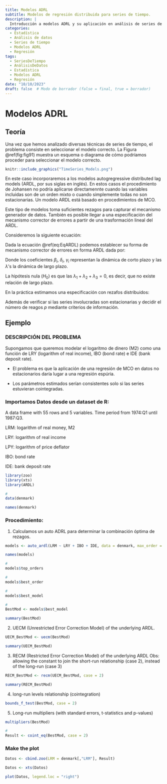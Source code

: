```yaml
---
title: Modelos ADRL
subtitle: Modelos de regresión distribuida para series de tiempo.
description: |
  Introducción a modelos ADRL y su aplicación en análisis de series de tiempo
categories:
  - Estadística
  - Análisis de datos
  - Series de tiempo
  - Modelos ADRL
  - Regresión
tags:
  - SeriesDeTiempo
  - AnálisisDeDatos
  - Estadística
  - Modelos ADRL
  - Regresión
date: "10/10/2023"
draft: false  # Modo de borrador (false = final, true = borrador)
---
```


# Modelos ADRL

## Teoría

Una vez que hemos analizado diversas técnicas de series de tiempo, el problema consiste en seleccionar el modelo correcto. La Figura \@ref(fig:fig91) muestra un esquema o diagrama de cómo podríamos proceder para seleccionar el modelo correcto.

```r

knitr::include_graphics("TimeSeries_Models.png") 

```

En este caso incorporaremos a los modelos autogregressive distributed lag models (ARDL, por sus siglas en inglés). En estos casos el procedimiento de Johansen no podría aplicarse directamennte cuando las variables incluidas son de un orden mixto o cuando simplemente todas no son estacionarias. Un modelo ARDL está basado en procedimientos de MCO.

Este tipo de modelos toma suficientes rezagos para capturar el mecanismo generador de datos. También es posible llegar a una especificación del mecanismo corrector de errores a partir de una trasformación lineal del ARDL. 

Consideremos la siguiente ecuación:
\begin{equation}
    Y_t = \alpha + \delta X_t + \gamma Z_t + U_t
    (\#eq:EqARDL)
\end{equation}

Dada la ecuación \@ref(eq:EqARDL) podemos establecer su forma de mecanismo corrector de errores en forma ARDL dada por:
\begin{eqnarray*}
    \Delta Y_t & = & \alpha + \sum_{i = 1}^p \beta_i \Delta Y_{t-i} + \sum_{i = 1}^p \delta_i \Delta X_{t-i} + \sum_{i = 1}^p \gamma_i \Delta Z_{t-i} \\ 
    &  & + \lambda_1 Y_{t-1} + \lambda_2 X_{t-1} + \lambda_3 Z_{t-1} + U_t
\end{eqnarray*}

Donde los coeficientes $\beta_i$, $\delta_i$, $\gamma_i$ representan la dinámica de corto plazo y las $\lambda$'s la dinámica de largo plazo.

La hipótesis nula ($H_0$) es que las $\lambda_1 + \lambda_2 + \lambda_3 = 0$, es decir, que no existe relación de largo plazo.

En la práctica estimamos una especificación con rezafos distribuidos:
\begin{equation}
    Y_t = \alpha + \sum_{i = 1}^p \beta_i Y_{t-i} + \sum_{i = 1}^p \delta_i X_{t-i} + \sum_{i = 1}^p \gamma_i Z_{t-i} + U_t
\end{equation}

Además de verificar si las series involucradas son estacionarias y decidir el número de reagos $p$ mediante criterios de información.

## Ejemplo

### DESCRIPCIÓN DEL PROBLEMA

Supongamos que queremos modelar el logaritmo de dinero (M2) como una función de LRY (logarithm of real income), IBO (bond rate) e IDE (bank deposit rate). 

* El problema es que la aplicación de una regresión de MCO en datos no estacionarios daría lugar a una regresión espúria. 

* Los parámetros estimados serían consistentes solo si las series estuvieran cointegradas.
 
### Importamos Datos desde un dataset de R:

A data frame with 55 rows and 5 variables. Time period from 1974:Q1 until 1987:Q3.

LRM: logarithm of real money, M2

LRY: logarithm of real income

LPY: logarithm of price deflator

IBO: bond rate

IDE: bank deposit rate

```r

library(zoo) 
library(xts) 
library(ARDL)

#
data(denmark)

names(denmark)

```

### Procedimiento:

1. Calculamos un auto ADRL para determinar la combinación óptima de rezagos.

```r

models <- auto_ardl(LRM ~ LRY + IBO + IDE, data = denmark, max_order = 5)

names(models)

#
models$top_orders

#
models$best_order

#
models$best_model

#
BestMod <- models$best_model

summary(BestMod)

```

2. UECM (Unrestricted Error Correction Model) of the underlying ARDL.
```r

UECM_BestMod <- uecm(BestMod)

summary(UECM_BestMod)

```

3. RECM (Restricted Error Correction Model) of the underlying ARDL
Obs: allowing the constant to join the short-run relationship (case 2), instead of the long-run (case 3)

```r

RECM_BestMod <- recm(UECM_BestMod, case = 2)

summary(RECM_BestMod)

```

4. long-run levels relationship (cointegration) 

```r

bounds_f_test(BestMod, case = 2)

```

5. Long-run multipliers (with standard errors, t-statistics and p-values)

```r

multipliers(BestMod)

#
Result <- coint_eq(BestMod, case = 2)

```

### Make the plot

```r

Datos <- cbind.zoo(LRM = denmark[,"LRM"], Result)

Datos <- xts(Datos)

plot(Datos, legend.loc = "right")

```

